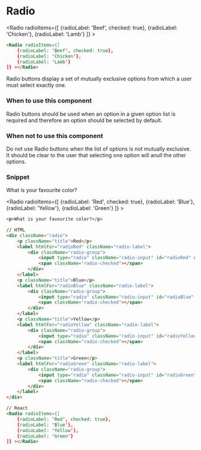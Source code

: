 
<Meta title="Components/Interactions/Radio" component={Radio} />

# Radio

<Radio radioItems={[
    {radioLabel: 'Beef', checked: true},
    {radioLabel: 'Chicken'},
    {radioLabel: 'Lamb'}
]} ></Radio>

```HTML
<Radio radioItems={[
    {radioLabel: 'Beef', checked: true},
    {radioLabel: 'Chicken'},
    {radioLabel: 'Lamb'}
]} ></Radio>
```

Radio buttons display a set of mutually exclusive options from which a user must select exactly one.

### When to use this component

Radio buttons should be used when an option in a given option list is required and therefore an option should be selected by default.

### When not to use this component

Do not use Radio buttons when the list of options is not mutually exclusive. It should be clear to the user that selecting one option will anull the other options.

### Snippet

What is your favourite color?

<Radio radioItems={[
    {radioLabel: 'Red', checked: true},
    {radioLabel: 'Blue'},
    {radioLabel: 'Yellow'},
    {radioLabel: 'Green'}
]} ></Radio>

```HTML
<p>What is your favourite color?</p>

// HTML
<div className="radio">
    <p className="title">Red</p>
    <label htmlFor="radioRed" className="radio-label">
        <div className="radio-group">
            <input type="radio" className="radio-input" id="radioRed" name="radioColor" hidden />
            <span className="radio-checked"></span>
        </div>
    </label>
    <p className="title">Blue</p>
    <label htmlFor="radioBlue" className="radio-label">
        <div className="radio-group">
            <input type="radio" className="radio-input" id="radioBlue" name="radioColor" hidden />
            <span className="radio-checked"></span>
        </div>
    </label>
    <p className="title">Yellow</p>
    <label htmlFor="radioYellow" className="radio-label">
        <div className="radio-group">
            <input type="radio" className="radio-input" id="radioYellow" name="radioColor" hidden />
            <span className="radio-checked"></span>
        </div>
    </label>
    <p className="title">Green</p>
    <label htmlFor="radioGreen" className="radio-label">
        <div className="radio-group">
            <input type="radio" className="radio-input" id="radioGreen" name="radioColor" hidden />
            <span className="radio-checked"></span>
        </div>
    </label>
</div>

// React
<Radio radioItems={[
    {radioLabel: 'Red', checked: true},
    {radioLabel: 'Blue'},
    {radioLabel: 'Yellow'},
    {radioLabel: 'Green'}
]} ></Radio>
```